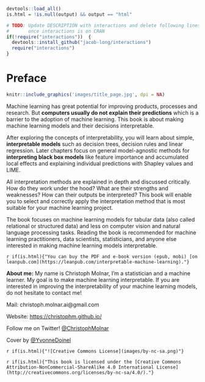 ```r
devtools::load_all()
is.html = !is.null(output) && output == "html"

# TODO: Update DESCRIPTION with interactions and delete following lines
#       once interactions is on CRAN
if(!require("interactions"))  {
  devtools::install_github("jacob-long/interactions")
  require("interactions")
}
```


# Preface {-}
```r
knitr::include_graphics('images/title_page.jpg', dpi = NA)
```

Machine learning has great potential for improving products, processes and research. 
But **computers usually do not explain their predictions** which is a barrier to the adoption of machine learning. 
This book is about making machine learning models and their decisions interpretable.

After exploring the concepts of interpretability, you will learn about simple, **interpretable models** such as decision trees, decision rules and linear regression.
Later chapters focus on general model-agnostic methods for **interpreting black box models** like feature importance and accumulated local effects and explaining individual predictions with Shapley values and LIME.

All interpretation methods are explained in depth and discussed critically.
How do they work under the hood?
What are their strengths and weaknesses?
How can their outputs be interpreted?
This book will enable you to select and correctly apply the interpretation method that is most suitable for your machine learning project.

The book focuses on machine learning models for tabular data (also called relational or structured data) and less on computer vision and natural language processing tasks.
Reading the book is recommended for machine learning practitioners, data scientists, statisticians, and anyone else interested in making machine learning models interpretable.

`r if(is.html){"You can buy the PDF and e-book version (epub, mobi) [on leanpub.com](https://leanpub.com/interpretable-machine-learning)."}`

**About me:** My name is Christoph Molnar, I'm a statistician and a machine learner.
My goal is to make machine learning interpretable.
If you are interested in improving the interpretability of your machine learning models, do not hesitate to contact me!

Mail: christoph.molnar.ai@gmail.com

Website: [https://christophm.github.io/](https://christophm.github.io/)

Follow me on Twitter! [\@ChristophMolnar](https://twitter.com/ChristophMolnar)

Cover by [\@YvonneDoinel](https://twitter.com/YvonneDoinel)


`r if(is.html){"![Creative Commons License](images/by-nc-sa.png)"}`

`r if(is.html){"This book is licensed under the [Creative Commons Attribution-NonCommercial-ShareAlike 4.0 International License](http://creativecommons.org/licenses/by-nc-sa/4.0/)."}`



